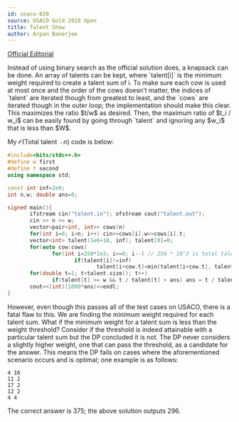 ```yaml
---
id: usaco-839
source: USACO Gold 2018 Open
title: Talent Show
author: Arpan Banerjee
---
```


[Official Editorial](http://www.usaco.org/current/data/sol_talent_gold_open18.html)

<Warning title="Common Misconception">
Instead of using binary search as the official solution does, a knapsack can be done. An array of talents can be kept, where `talent[i]` is the minimum weight required to create a talent sum of i. To make sure each cow is used at most once and the order of the cows doesn't matter, the indices of `talent` are iterated though from greatest to least, and the `cows` are iterated though in the outer loop; the implementation should make this clear. This maximizes the ratio $t/w$ as desired. Then, the maximum ratio of $t_i / w_i$ can be easily found by going through `talent` and ignoring any $w_i$ that is less than $W$. 

My $\mathcal{O}(\text{Total talent } \cdot n)$ code is below:

<LanguageSection>
<CPPSection>

```cpp
#include<bits/stdc++.h>
#define w first
#define t second
using namespace std;

const int inf=2e9;
int n,w; double ans=0;

signed main(){
       ifstream cin("talent.in"); ofstream cout("talent.out");
       cin >> n >> w;
       vector<pair<int, int>> cows(n)
       for(int i=0; i<n; i++) cin>>cows[i].w>>cows[i].t;
       vector<int> talent(1e6+10, inf); talent[0]=0;
       for(auto cow:cows)
              for(int i=250*1e3; i>=0; i--) // 250 * 10^3 is total talent
                     if(talent[i]!=inf)
                            talent[i+cow.t]=min(talent[i+cow.t], talent[i]+cow.w);
       for(double t=1; t<talent.size(); t++)
              if(talent[t] >= w && t / talent[t] > ans) ans = t / talent[t];
       cout<<(int)(1000*ans)<<endl;
}
```

</CPPSection>
</LanguageSection>
<Warning>
However, even though this passes all of the test cases on USACO, there is a fatal flaw to this. We are finding the minimum weight required for each talent sum. What if the minimum weight for a talent sum is less than the weight threshold? Consider if the threshold is indeed attainable with a particular talent sum but the DP concluded it is not. The DP never considers a slightly higher weight, one that can pass the threshold, as a candidate for the answer. This means the DP fails on cases where the aforementioned scenario occurs and is optimal; one example is as follows:

```
4 16
11 2
17 2
12 2
4 4
```

The correct answer is 375; the above solution outputs 296. 
</Warning>
